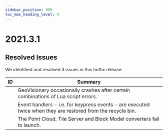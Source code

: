 ```yaml
---
sidebar_position: 999
toc_max_heading_level: 4
---
```


# 2021.3.1

## Resolved Issues

We identified and resolved 3 issues in this hotfix release:

| ID | Summary |
|---|---|
| | GeoVisionary occasionally crashes after certain combinations of Lua script errors. |
| | Event handlers - i.e. for keypress events - are executed twice when they are restored from the recycle bin. |
| | The Point Cloud, Tile Server and Block Model converters fail to launch. |
